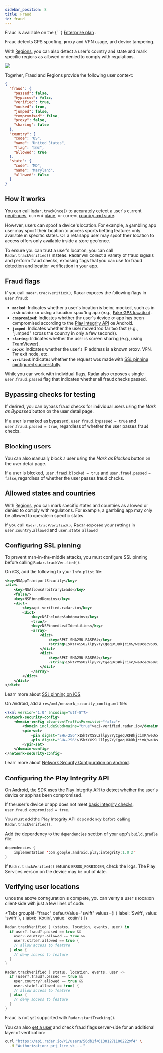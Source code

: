 ```yaml
---
sidebar_position: 8
title: Fraud
id: fraud
---
```



<Alert alertType="info">
  Fraud is available on the {` `}
  <a href="https://radar.com/pricing" target="_blank">Enterprise plan</a>
  .
</Alert>

Fraud detects GPS spoofing, proxy and VPN usage, and device tampering.

With [Regions](/documentation/regions), you can also detect a user's country and state and mark specific regions as allowed or denied to comply with regulations.

<img src="https://images.ctfassets.net/f2vbu16fzuly/6XHQyOZGH04IYuQuyxNbBh/aefe353d1f7b62437b6d01a9c8db3dbd/fraud.svg" className="hero-image" />

Together, Fraud and Regions provide the following user context:

```json
{
  "fraud": {
    "passed": false,
    "bypassed": false,
    "verified": true,
    "mocked": true,
    "jumped": false,
    "compromised": false,
    "proxy": false,
    "sharing": false
  },
  "country": {
    "code": "US",
    "name": "United States",
    "flag": "🇺🇸",
    "allowed": true
  },
  "state": {
    "code": "MD",
    "name": "Maryland",
    "allowed": false
  }
}
```

## How it works

You can call `Radar.trackOnce()` to accurately detect a user's current [geofences](/documentation/geofences), current [place](/documentation/places), or current [country and state](/documentation/regions).

However, users can spoof a device's location. For example, a gambling app user may spoof their location to access sports betting features only available in specific states. Or, a retail app user may spoof their location to access offers only available inside a store geofence.

To ensure you can trust a user's location, you can call `Radar.trackVerified()` instead. Radar will collect a variety of fraud signals and perform fraud checks, exposing flags that you can use for fraud detection and location verification in your app.

## Fraud flags

If you call `Radar.trackVerified()`, Radar exposes the following flags in `user.fraud`:
- **`mocked`**: Indicates whether a user's location is being mocked, such as in a simulator or using a location spoofing app (e.g., [Fake GPS location](https://play.google.com/store/apps/details?id=com.lexa.fakegps&hl=en_US&gl=US)).
- **`compromised`**: Indicates whether the user's device or app has been compromised according to the [Play Integrity API](https://developer.android.com/google/play/integrity) on Android.
- **`jumped`**: Indicates whether the user moved too far too fast (e.g., "jumped" across the country in only a few seconds).
- **`sharing`**: Indicates whether the user is screen sharing (e.g., using [TeamViewer](https://www.teamviewer.com/en-us/)).
- **`proxy`**: Indicates whether the user's IP address is a known proxy, VPN, Tor exit node, etc.
- **`verified`**: Indicates whether the request was made with [SSL pinning configured successfully](#configuring-ssl-pinning).

While you can work with individual flags, Radar also exposes a single `user.fraud.passed` flag that indicates whether all fraud checks passed.

## Bypassing checks for testing

If desired, you can bypass fraud checks for individual users using the *Mark as Bypassed* button on the user detail page.

If a user is marked as bypassed, `user.fraud.bypassed = true` and `user.fraud.passed = true`, regardless of whether the user passes fraud checks.

## Blocking users

You can also manually block a user using the *Mark as Blocked* button on the user detail page.

If a user is blocked, `user.fraud.blocked = true` and `user.fraud.passed = false`, regardless of whether the user passes fraud checks.

## Allowed states and countries

With [Regions](/documentation/regions), you can mark specific states and countries as allowed or denied to comply with regulations. For example, a gambling app may only be allowed to operate in specific states.

If you call `Radar.trackVerified()`, Radar exposes your settings in `user.country.allowed` and `user.state.allowed`.

## Configuring SSL pinning

To prevent man-in-the-middle attacks, you must configure SSL pinning before calling `Radar.trackVerified()`.

On iOS, add the following to your `Info.plist` file:

```xml
<key>NSAppTransportSecurity</key>
<dict>
    <key>NSAllowsArbitraryLoads</key>
    <false/>
    <key>NSPinnedDomains</key>
    <dict>
        <key>api-verified.radar.io</key>
        <dict>
            <key>NSIncludesSubdomains</key>
            <true/>
            <key>NSPinnedLeafIdentities</key>
            <array>
                <dict>
                    <key>SPKI-SHA256-BASE64</key>
                    <string>15ktYXSSU2llpy7YyCgeqUKDBkjcimK/weUcec960sI=</string>
                </dict>
                <dict>
                    <key>SPKI-SHA256-BASE64</key>
                    <string>15ktYXSSU2llpy7YyCgeqUKDBkjcimK/weUcec960sI=</string>
                </dict>
            </array>
        </dict>
    </dict>
</dict>
```

Learn more about [SSL pinning on iOS](https://developer.apple.com/news/?id=g9ejcf8y).

On Android, add a `res/xml/network_security_config.xml` file:

```xml
<?xml version="1.0" encoding="utf-8"?>
<network-security-config>
    <domain-config cleartextTrafficPermitted="false">
        <domain includeSubdomains="true">api-verified.radar.io</domain>
        <pin-set>
            <pin digest="SHA-256">15ktYXSSU2llpy7YyCgeqUKDBkjcimK/weUcec960sI=</pin>
            <pin digest="SHA-256">15ktYXSSU2llpy7YyCgeqUKDBkjcimK/weUcec960sI=</pin>
        </pin-set>
    </domain-config>
</network-security-config>
```

Learn more about [Network Security Configuration on Android](https://developer.android.com/training/articles/security-config).

## Configuring the Play Integrity API

On Android, the SDK uses the [Play Integrity API](https://developer.android.com/google/play/integrity) to detect whether the user's device or app has been compromised.

If the user's device or app does not meet [basic integrity checks](https://developer.android.com/google/play/integrity/verdict#device-integrity-field), `user.fraud.compromised = true`.

You must add the Play Integrity API dependency before calling `Radar.trackVerified()`.

Add the dependency to the `dependencies` section of your app's `build.gradle` file:

```kotlin
dependencies {
    implementation 'com.google.android.play:integrity:1.0.2'
}
```

If `Radar.trackVerified()` returns `ERROR_FORBIDDEN`, check the logs. The Play Services version on the device may be out of date.

## Verifying user locations

Once the above configuration is complete, you can verify a user's location client-side with just a few lines of code:

<Tabs
  groupId="fraud"
  defaultValue="swift"
  values={[
    { label: 'Swift', value: 'swift' },
    { label: 'Kotlin', value: 'kotlin' }
  ]}
>
  <TabItem value="swift">

```swift
Radar.trackVerified { (status, location, events, user) in
  if user?.fraud?.passed == true &&
    user?.country?.allowed == true &&
    user?.state?.allowed == true {
    // allow access to feature
  } else {
    // deny access to feature
  }
}
```

  </TabItem>
  <TabItem value="kotlin">

```kotlin
Radar.trackVerified { status, location, events, user ->
  if (user?.fraud?.passed == true &&
    user.country?.allowed == true &&
    user.state?.allowed == true) {
    // allow access to feature
  } else {
    // deny access to feature
  }
}
```

  </TabItem>
</Tabs>

Fraud is not yet supported with `Radar.startTracking()`.

You can also [get a user](/documentation/api#get-a-user) and check fraud flags server-side for an additional layer of verification:

```bash
curl "https://api.radar.io/v1/users/56db1f4613012711002229f4" \
  -H "Authorization: prj_live_sk_..."
```
